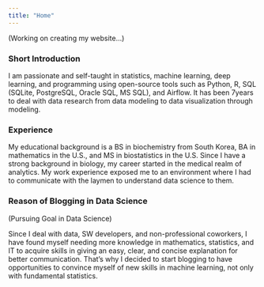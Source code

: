 ```yaml
---
title: "Home"
---
```


(Working on creating my website...)

### Short Introduction

I am passionate and self-taught in statistics, machine learning, deep learning, and programming using open-source tools such as Python, R, SQL (SQLite, PostgreSQL, Oracle SQL, MS SQL), and Airflow. It has been 7years to deal with data research from data modeling to data visualization through modeling.

### Experience

My educational background is a BS in biochemistry from South Korea, BA in mathematics in the U.S., and MS in biostatistics in the U.S. Since I have a strong background in biology, my career started in the medical realm of analytics. My work experience exposed me to an environment where I had to communicate with the laymen to understand data science to them.

### Reason of Blogging in Data Science

(Pursuing Goal in Data Science)

Since I deal with data, SW developers, and non-professional coworkers, I have found myself needing more knowledge in mathematics, statistics, and IT to acquire skills in giving an easy, clear, and concise explanation for better communication. That's why I decided to start blogging to have opportunities to convince myself of new skills in machine learning, not only with fundamental statistics.
